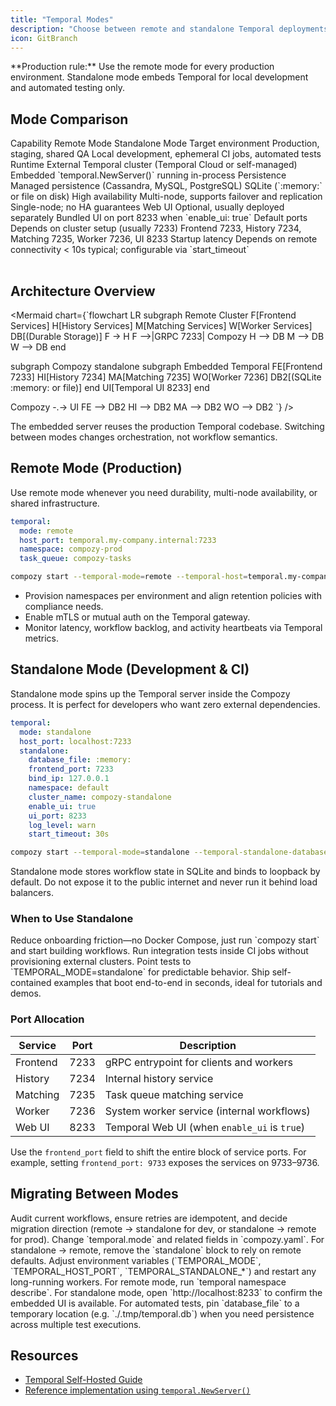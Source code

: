 ```yaml
---
title: "Temporal Modes"
description: "Choose between remote and standalone Temporal deployments for Compozy."
icon: GitBranch
---
```


<Callout type="warning">
**Production rule:** Use the remote mode for every production environment. Standalone mode embeds Temporal for local development and automated testing only.
</Callout>

## Mode Comparison

<Table>
  <TableHeader>
    <TableRow>
      <TableHead>Capability</TableHead>
      <TableHead>Remote Mode</TableHead>
      <TableHead>Standalone Mode</TableHead>
    </TableRow>
  </TableHeader>
  <TableBody>
    <TableRow>
      <TableCell>Target environment</TableCell>
      <TableCell>Production, staging, shared QA</TableCell>
      <TableCell>Local development, ephemeral CI jobs, automated tests</TableCell>
    </TableRow>
    <TableRow>
      <TableCell>Runtime</TableCell>
      <TableCell>External Temporal cluster (Temporal Cloud or self-managed)</TableCell>
      <TableCell>Embedded `temporal.NewServer()` running in-process</TableCell>
    </TableRow>
    <TableRow>
      <TableCell>Persistence</TableCell>
      <TableCell>Managed persistence (Cassandra, MySQL, PostgreSQL)</TableCell>
      <TableCell>SQLite (`:memory:` or file on disk)</TableCell>
    </TableRow>
    <TableRow>
      <TableCell>High availability</TableCell>
      <TableCell>Multi-node, supports failover and replication</TableCell>
      <TableCell>Single-node; no HA guarantees</TableCell>
    </TableRow>
    <TableRow>
      <TableCell>Web UI</TableCell>
      <TableCell>Optional, usually deployed separately</TableCell>
      <TableCell>Bundled UI on port 8233 when `enable_ui: true`</TableCell>
    </TableRow>
    <TableRow>
      <TableCell>Default ports</TableCell>
      <TableCell>Depends on cluster setup (usually 7233)</TableCell>
      <TableCell>Frontend 7233, History 7234, Matching 7235, Worker 7236, UI 8233</TableCell>
    </TableRow>
    <TableRow>
      <TableCell>Startup latency</TableCell>
      <TableCell>Depends on remote connectivity</TableCell>
      <TableCell>&lt; 10s typical; configurable via `start_timeout`</TableCell>
    </TableRow>
  </TableBody>
</Table>

## Architecture Overview

<Mermaid chart={`flowchart LR
  subgraph Remote Cluster
    F[Frontend Services]
    H[History Services]
    M[Matching Services]
    W[Worker Services]
    DB[(Durable Storage)]
    F -> H
    F -->|GRPC 7233| Compozy
    H --> DB
    M --> DB
    W --> DB
  end

  subgraph Compozy standalone
    subgraph Embedded Temporal
      FE[Frontend 7233]
      HI[History 7234]
      MA[Matching 7235]
      WO[Worker 7236]
      DB2[(SQLite :memory: or file)]
    end
    UI[Temporal UI 8233]
  end

  Compozy -.-> UI
  FE --> DB2
  HI --> DB2
  MA --> DB2
  WO --> DB2
`} />

<Callout type="info">
The embedded server reuses the production Temporal codebase. Switching between modes changes orchestration, not workflow semantics.
</Callout>

## Remote Mode (Production)

Use remote mode whenever you need durability, multi-node availability, or shared infrastructure.

```yaml title="temporal (remote)"
temporal:
  mode: remote
  host_port: temporal.my-company.internal:7233
  namespace: compozy-prod
  task_queue: compozy-tasks
```

```bash title="CLI override"
compozy start --temporal-mode=remote --temporal-host=temporal.my-company.internal:7233
```

- Provision namespaces per environment and align retention policies with compliance needs.
- Enable mTLS or mutual auth on the Temporal gateway.
- Monitor latency, workflow backlog, and activity heartbeats via Temporal metrics.

## Standalone Mode (Development & CI)

Standalone mode spins up the Temporal server inside the Compozy process. It is perfect for developers who want zero external dependencies.

```yaml title="temporal (standalone)"
temporal:
  mode: standalone
  host_port: localhost:7233
  standalone:
    database_file: :memory:
    frontend_port: 7233
    bind_ip: 127.0.0.1
    namespace: default
    cluster_name: compozy-standalone
    enable_ui: true
    ui_port: 8233
    log_level: warn
    start_timeout: 30s
```

```bash title="Quick start"
compozy start --temporal-mode=standalone --temporal-standalone-database=:memory:
```

<Callout type="warning">
Standalone mode stores workflow state in SQLite and binds to loopback by default. Do not expose it to the public internet and never run it behind load balancers.
</Callout>

### When to Use Standalone

<List>
  <ListItem title="Local development" icon="Monitor">
    Reduce onboarding friction—no Docker Compose, just run `compozy start` and start building workflows.
  </ListItem>
  <ListItem title="Continuous integration" icon="Workflow">
    Run integration tests inside CI jobs without provisioning external clusters. Point tests to `TEMPORAL_MODE=standalone` for predictable behavior.
  </ListItem>
  <ListItem title="Workshops & samples" icon="Sparkles">
    Ship self-contained examples that boot end-to-end in seconds, ideal for tutorials and demos.
  </ListItem>
</List>

### Port Allocation

| Service   | Port | Description |
| --------- | ---- | ----------- |
| Frontend  | 7233 | gRPC entrypoint for clients and workers |
| History   | 7234 | Internal history service |
| Matching  | 7235 | Task queue matching service |
| Worker    | 7236 | System worker service (internal workflows) |
| Web UI    | 8233 | Temporal Web UI (when `enable_ui` is `true`) |

Use the `frontend_port` field to shift the entire block of service ports. For example, setting `frontend_port: 9733` exposes the services on 9733–9736.

## Migrating Between Modes

<Steps size="sm">
  <Step title="Plan the migration">
    Audit current workflows, ensure retries are idempotent, and decide migration direction (remote → standalone for dev, or standalone → remote for prod).
  </Step>
  <Step title="Update configuration">
    Change `temporal.mode` and related fields in `compozy.yaml`. For standalone → remote, remove the `standalone` block to rely on remote defaults.
  </Step>
  <Step title="Rotate secrets & endpoints">
    Adjust environment variables (`TEMPORAL_MODE`, `TEMPORAL_HOST_PORT`, `TEMPORAL_STANDALONE_*`) and restart any long-running workers.
  </Step>
  <Step title="Verify connectivity">
    For remote mode, run `temporal namespace describe`. For standalone mode, open `http://localhost:8233` to confirm the embedded UI is available.
  </Step>
</Steps>

<Callout type="success">
For automated tests, pin `database_file` to a temporary location (e.g. `./.tmp/temporal.db`) when you need persistence across multiple test executions.
</Callout>

## Resources

<ReferenceCardList cols={2}>
  <ReferenceCard
    title="Temporal Configuration"
    description="Field-by-field description of mode, standalone options, and validation rules"
    href="/docs/configuration/temporal"
    icon="Settings"
  />
  <ReferenceCard
    title="Embedded Temporal Architecture"
    description="Understand the four-service layout, lifecycle hooks, and SQLite storage"
    href="/docs/architecture/embedded-temporal"
    icon="Layers"
  />
  <ReferenceCard
    title="Standalone Troubleshooting"
    description="Resolve port conflicts, SQLite errors, and startup timeouts"
    href="/docs/troubleshooting/temporal"
    icon="LifeBuoy"
  />
  <ReferenceCard
    title="Quick Start"
    description="Spin up Compozy with standalone mode in minutes"
    href="/docs/quick-start"
    icon="Rocket"
  />
</ReferenceCardList>

- [Temporal Self-Hosted Guide](https://docs.temporal.io/self-hosted-guide)
- [Reference implementation using `temporal.NewServer()`](https://github.com/abtinf/temporal-a-day/blob/main/001-all-in-one-hello/main.go)

